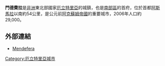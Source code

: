 {{Infobox settlement
|official_name =  門德費拉
|native_name = መንደፈራ
|image_skyline = 
|imagesize = 
|image_caption = 
|image_flag = 
|image_seal = 
|image_map = 
|map_caption = 
|pushpin_map = Eritrea
|pushpin_label_position =bottom
|pushpin_mapsize        = 300
|pushpin_map_caption    =
|coordinates_region = ER
|subdivision_type = 國家
|subdivision_type1 = 區
|subdivision_name = {{flag|Eritrea}}
|subdivision_name1 = [[南部區_(厄立特里亞)|南部區]]
|subdivision_type2 = 
|subdivision_name2 = 
|established_title = 
|established_date =
|government_type = 
|leader_title = 
|leader_name = 
|area_magnitude = 
|area_total_sq_mi =
|area_total_km2 = 
|area_land_sq_mi =
|area_land_km2 = 
|area_urban_sq_mi = 
|area_urban_km2 = 
|area_metro_km2 = 
|area_metro_sq_mi = 
|population_as_of=
|population_footnotes =
|population_total = 
|population_urban = 
|population_metro =
|population_density_sq_mi = 
|population_density_km2 =
|timezone = 
|utc_offset = 
|timezone_DST =
|utc_offset_DST = 
|latd=14|latm=53|lats=14|latNS=N
|longd=38|longm=48|longs=55|longEW=E
|elevation_footnotes=
|elevation_m = 
|elevation_ft = 
|postal_code_type = 
|postal_code = 
|area_code = 
|website = 
|footnotes =
}}

'''門德費拉'''是[[非洲|非洲]]東北部國家[[厄立特里亞|厄立特里亞]]的城鎮，也是[[南部區_(厄立特里亞)|南部區]]的首府，位於首都[[阿斯馬拉|阿斯馬拉]]以南約54公里，是公元前[[阿克蘇姆帝國|阿克蘇姆帝國]]的重要城市，2006年人口約29,000。

==外部連結==
*[http://www.geographic.org/geographic_names/name.php?uni=-871472&fid=1679&c=eritrea Mendefera]

{{Coord|14|53|N|38|49|E|region:ER_type:city|display=title}}

[[Category:厄立特里亞城市|Category:厄立特里亞城市]]

{{Eritrea-stub}}